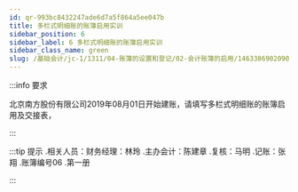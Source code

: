 ---
id: qr-993bc8432247ade6d7a5f864a5ee047b
title: 多栏式明细账的账簿启用实训
sidebar_position: 6
sidebar_label: 6 多栏式明细账的账簿启用实训
sidebar_class_name: green
slug: /基础会计/jc-1/1311/04-账簿的设置和登记/02-会计账簿的启用/1463386902090041/qr-993bc8432247ade6d7a5f864a5ee047b/多栏式明细账的账簿启用实训
---

:::info 要求

北京南方股份有限公司2019年08月01日开始建账，请填写多栏式明细账的账簿启用及交接表，

:::

:::tip 提示
  .相关人员：财务经理：林玲
  .主办会计：陈建章
  .复核：马明
  .记账：张翔
  .账簿编号06
  .第一册 
:::
